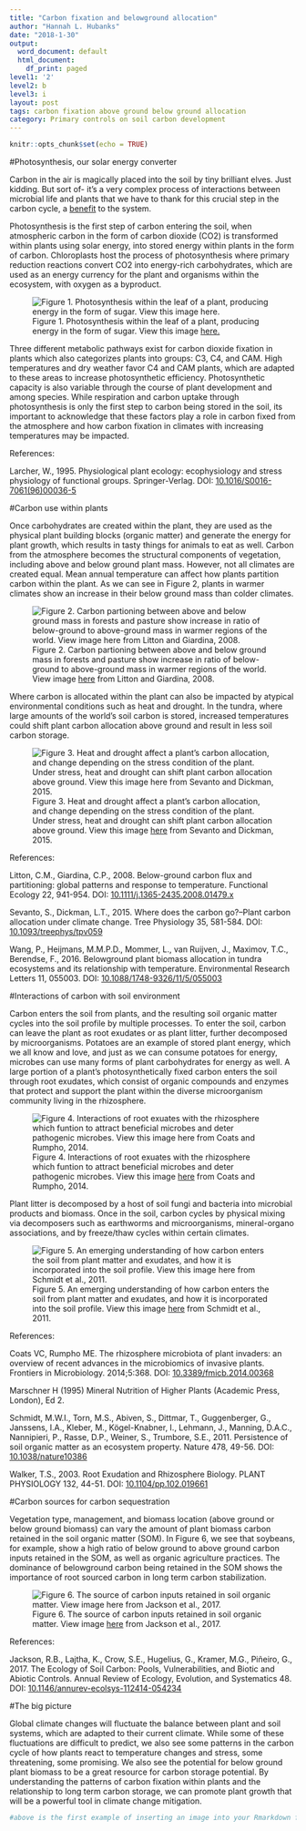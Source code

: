 ```yaml
---
title: "Carbon fixation and belowground allocation"
author: "Hannah L. Hubanks"
date: "2018-1-30"
output:
  word_document: default
  html_document:
    df_print: paged
level1: '2'
level2: b
level3: i
layout: post
tags: carbon fixation above ground below ground allocation
category: Primary controls on soil carbon development
---
```


```r
knitr::opts_chunk$set(echo = TRUE)
```



#Photosynthesis, our solar energy converter

Carbon in the air is magically placed into the soil by tiny brilliant elves. Just kidding. But sort of- it's a very complex process of interactions between microbial life and plants that we have to thank for this crucial step in the carbon cycle, a [benefit](https://powellcenter-soilcarbon.github.io/SOC-Hub/global-context/2017/05/04/Dynamic-role/) to the system. 

Photosynthesis is the first step of carbon entering the soil, when atmospheric carbon in the form of carbon dioxide (CO2) is transformed within plants using solar energy, into stored energy within plants in the form of carbon. Chloroplasts host the process of photosynthesis where primary reduction reactions convert CO2 into energy-rich carbohydrates, which are used as an energy currency for the plant and organisms within the ecosystem, with oxygen as a byproduct. 

![Figure 1. Photosynthesis within the leaf of a plant, producing energy in the form of sugar. View this image [here.](http://gleeson11biology.pbworks.com/f/1223346423/photosynthesis%20summary.jpg)](photosynthesis leaf.jpg)

Three different metabolic pathways exist for carbon dioxide fixation in plants which also categorizes plants into groups: C3, C4, and CAM. High temperatures and dry weather favor C4 and CAM plants, which are adapted to these areas to increase photosynthetic efficiency. Photosynthetic capacity is also variable through the course of plant development and among species. While respiration and carbon uptake through photosynthesis is only the first step to carbon being stored in the soil, its important to acknowledge that these factors play a role in carbon fixed from the atmosphere and how carbon fixation in climates with increasing temperatures may be impacted. 


References:

Larcher, W., 1995. Physiological plant ecology: ecophysiology and stress physiology of functional groups. Springer-Verlag. DOI: [10.1016/S0016-7061(96)00036-5](https://doi.org/10.1016/S0016-7061(96)00036-5)


#Carbon use within plants

Once carbohydrates are created within the plant, they are used as the physical plant building blocks (organic matter) and generate the energy for plant growth, which results in tasty things for animals to eat as well. Carbon from the atmosphere becomes the structural components of vegetation, including above and below ground plant mass. However, not all climates are created equal. Mean annual temperature can affect how plants partition carbon within the plant. As we can see in Figure 2, plants in warmer climates show an increase in their below ground mass than colder climates. 

![Figure 2. Carbon partioning between above and below ground mass in forests and pasture show increase in ratio of below-ground to above-ground mass in warmer regions of the world. View image [here](http://onlinelibrary.wiley.com/doi/10.1111/j.1365-2435.2008.01479.x/epdf) from Litton and Giardina, 2008.](carbon above below litton.jpg)

Where carbon is allocated within the plant can also be impacted by atypical environmental conditions such as heat and drought. In the tundra, where large amounts of the world's soil carbon is stored, increased temperatures could shift plant carbon allocation above ground and result in less soil carbon storage. 

![Figure 3. Heat and drought affect a plant's carbon allocation, and change depending on the stress condition of the plant. Under stress, heat and drought can shift plant carbon allocation above ground. View this image [here](https://academic.oup.com/treephys/article/35/6/581/1646587) from Sevanto and Dickman, 2015.](Sevanto and Dickman 2015 Figure 1.png)

References: 

Litton, C.M., Giardina, C.P., 2008. Below-ground carbon flux and partitioning: global patterns and response to temperature. Functional Ecology 22, 941-954. DOI: [10.1111/j.1365-2435.2008.01479.x](http://onlinelibrary.wiley.com/doi/10.1111/j.1365-2435.2008.01479.x/epdf)

Sevanto, S., Dickman, L.T., 2015. Where does the carbon go?--Plant carbon allocation under climate change. Tree Physiology 35, 581-584. DOI: [10.1093/treephys/tpv059](https://academic.oup.com/treephys/article/35/6/581/1646587)

Wang, P., Heijmans, M.M.P.D., Mommer, L., van Ruijven, J., Maximov, T.C., Berendse, F., 2016. Belowground plant biomass allocation in tundra ecosystems and its relationship with temperature. Environmental Research Letters 11, 055003. DOI: [10.1088/1748-9326/11/5/055003](http://iopscience.iop.org/article/10.1088/1748-9326/11/5/055003/pdf)


#Interactions of carbon with soil environment

Carbon enters the soil from plants, and the resulting soil organic matter cycles into the soil profile by multiple processes. To enter the soil, carbon can leave the plant as root exudates or as plant litter, further decomposed by microorganisms. Potatoes are an example of stored plant energy, which we all know and love, and just as we can consume potatoes for energy, microbes can use many forms of plant carbohydrates for energy as well. A large portion of a plant's photosynthetically fixed carbon enters the soil through root exudates, which consist of organic compounds and enzymes that protect and support the plant within the diverse microorganism community living in the rhizosphere. 

![Figure 4. Interactions of root exuates with the rhizosphere which funtion to attract beneficial microbes and deter pathogenic microbes. View this image [here](https://www.researchgate.net/publication/264642727_The_rhizosphere_microbiota_of_plant_invaders_An_overview_of_recent_advances_in_the_microbiomics_of_invasive_plants) from Coats and Rumpho, 2014.](exudates Coates.jpg) 


Plant litter is decomposed by a host of soil fungi and bacteria into microbial products and biomass. Once in the soil, carbon cycles by physical mixing via decomposers such as earthworms and microorganisms, mineral-organo associations, and by freeze/thaw cycles within certain climates. 

![Figure 5. An emerging understanding of how carbon enters the soil from plant matter and exudates, and how it is incorporated into the soil profile. View this image [here](https://media.springernature.com/m685/nature-assets/nature/journal/v478/n7367/images/nature10386-f3.2.jpg) from Schmidt et al., 2011.](https://media.springernature.com/m685/nature-assets/nature/journal/v478/n7367/images/nature10386-f3.2.jpg)

References: 

Coats VC, Rumpho ME. The rhizosphere microbiota of plant invaders: an overview of recent advances in the microbiomics of invasive plants. Frontiers in Microbiology. 2014;5:368.
DOI: [10.3389/fmicb.2014.00368](https://www.ncbi.nlm.nih.gov/pmc/articles/PMC4107844/)

Marschner H (1995) Mineral Nutrition of Higher Plants (Academic Press, London), Ed 2. 

Schmidt, M.W.I., Torn, M.S., Abiven, S., Dittmar, T., Guggenberger, G., Janssens, I.A., Kleber, M., Kögel-Knabner, I., Lehmann, J., Manning, D.A.C., Nannipieri, P., Rasse, D.P., Weiner, S., Trumbore, S.E., 2011. Persistence of soil organic matter as an ecosystem property. Nature 478, 49-56. 
 DOI: [10.1038/nature10386](https://www.nature.com/articles/nature10386)

Walker, T.S., 2003. Root Exudation and Rhizosphere Biology. PLANT PHYSIOLOGY 132, 44-51. DOI: [10.1104/pp.102.019661](http://www.plantphysiol.org/content/132/1/44)


#Carbon sources for carbon sequestration

Vegetation type, management, and biomass location (above ground or below ground biomass) can vary the amount of plant biomass carbon retained in the soil organic matter (SOM). In Figure 6, we see that soybeans, for example, show a high ratio of below ground to above ground carbon inputs retained in the SOM, as well as organic agriculture practices. The dominance of belowground carbon being retained in the SOM shows the importance of root sourced carbon in long term carbon stabilization. 

![Figure 6. The source of carbon inputs retained in soil organic matter. View image [here](https://jacksonlab.stanford.edu/sites/default/files/jackson_et_al._arees_2017.pdf) from Jackson et al., 2017.](jackson image2.png)


References: 

Jackson, R.B., Lajtha, K., Crow, S.E., Hugelius, G., Kramer, M.G., Piñeiro, G., 2017. The Ecology of Soil Carbon: Pools, Vulnerabilities, and Biotic and Abiotic Controls. Annual Review of Ecology, Evolution, and Systematics 48. DOI: [10.1146/annurev-ecolsys-112414-054234](https://jacksonlab.stanford.edu/sites/default/files/jackson_et_al._arees_2017.pdf)



#The big picture

Global climate changes will fluctuate the balance between plant and soil systems, which are adapted to their current climate. While some of these fluctuations are difficult to predict, we also see some patterns in the carbon cycle of how plants react to temperature changes and stress, some threatening, some promising. We also see the potential for below ground plant biomass to be a great resource for carbon storage potential. By understanding the patterns of carbon fixation within plants and the relationship to long term carbon storage, we can promote plant growth that will be a powerful tool in climate change mitigation. 


```r
#above is the first example of inserting an image into your Rmarkdown file.  the '![]()' syntax is used.  You start with an '!'.  Then Within the brakets [] you include the text that you want included as the figure caption.  Then Within the parentheses () you include the link to where the image can be found; the image is from the web in the above example.  I have also nested the link to Schmidts paper's DOI within the figure text which is why it appears complicated.  Below is a similar example with a different image.  Remember you will be copying this template and, though trial and error, it will begin to make sense... and if it doesnt, we'll help you in class. 
```





